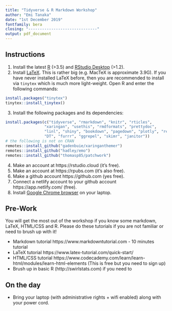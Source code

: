 ```yaml
---
title: "Tidyverse & R Markdown Workshop"
author: "Emi Tanaka"
date: "1st December 2019"
fontfamily: bera
closing: "------------------------------"
output: pdf_document
---
```


## Instructions

1. Install the latest [R](https://cran.r-project.org/mirrors.html) (>3.5) and [RStudio Desktop](https://rstudio.com/products/rstudio/) (>1.2).
2. Install [LaTeX](https://www.latex-project.org/get/). This is rather big (e.g. MacTeX is approximate 3.9G). If you have never installed LaTeX before, then you are recommended to install via `tinytex` which is much more light-weight. Open R and enter the following commands:
```r
install.packages("tinytex")
tinytex::install_tinytex()
```
3. Install the following packages and its dependencies:
```r
install.packages(c("tidyverse", "rmarkdown", "knitr", "rticles",
                 "xaringan", "usethis", "rmdformats", "prettydoc",
                 "linl", "shiny", "bookdown", "pagedown", "plotly", "remotes",
                 "DT", "furrr", "ggrepel", "skimr", "janitor"))
# the following is not on CRAN 
remotes::install_github("gadenbuie/xaringanthemer")
remotes::install_github("hadley/emo")
remotes::install_github("thomasp85/patchwork")
```
4. Make an account at https://rstudio.cloud (it's free).
5. Make an account at https://rpubs.com (it's also free).
6. Make a github account https://github.com (yes free).
7. Connect a netlify account to your github account https://app.netlify.com/ (free).
8. Install [Google Chrome browser](https://www.google.com/chrome/) on your laptop.

## Pre-Work

You will get the most out of the workshop if you know some markdown, LaTeX, HTML/CSS and R. Please do these tutorials if you are not familiar or need to brush up with it! 

* Markdown tutorial https://www.markdowntutorial.com - 10 minutes tutorial
* LaTeX tutorial https://www.latex-tutorial.com/quick-start/
* HTML/CSS tutorial https://www.codecademy.com/learn/learn-html/modules/learn-html-elements (This is free but you need to sign up)
* Brush up in basic R (http://swirlstats.com) if you need to

## On the day

* Bring your laptop (with administrative rights + wifi enabled) along with your power cord.
